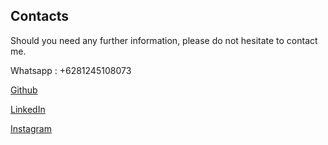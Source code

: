 ## Contacts 

Should you need any further information, please do not hesitate to contact me.

Whatsapp : +6281245108073

[Github](https://github.com/fuadariqoh)

[LinkedIn](https://www.linkedin.com/in/fuad-ariqoh-9791ab1a0/)

[Instagram](https://www.instagram.com/fuadariqoh/?hl=en)




